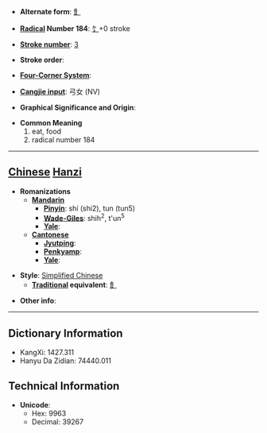 * '''Alternate form''': [[飠]]

* '''[[Wiktionary:Chinese radical index| Radical]] Number 184''': [[Wiktionary:Chinese radical index 饣|饣]]+0 stroke

* '''[[Wiktionary:Chinese total strokes index|Stroke number]]''': [[Wiktionary:Chinese total strokes index 3|3]]

* '''Stroke order''': 

* '''[[Wiktionary:Chinese four corner index|Four-Corner System]]''': 

* '''[[Wiktionary:Chinese Cangjie index|Cangjie input]]''': 弓女 (NV)

* '''Graphical Significance and Origin''': 

* '''Common Meaning'''
*#eat, food
*# radical number 184


----

== [[Chinese]] [[Hanzi]] ==

* '''Romanizations'''
** '''[[Mandarin]]'''
*** '''[[Pinyin]]''': shí (shi2), tun (tun5)
*** '''[[Wade-Giles]]''': shih<sup>2</sup>, t'un<sup>5</sup>
*** '''[[Yale]]''': 
** '''[[Cantonese]]'''
*** '''[[Jyutping]]''':
*** '''[[Penkyamp]]''': 
*** '''[[Yale]]''': 

* '''Style''': [[Simplified Chinese]] 
** '''[[Traditional Chinese|Traditional]] equivalent''': [[飠]]

* '''Other info''': 

----

== Dictionary Information ==

* KangXi: 1427.311
* Hanyu Da Zidian: 74440.011

== Technical Information ==

* '''Unicode''':
** Hex: 9963
** Decimal: 39267